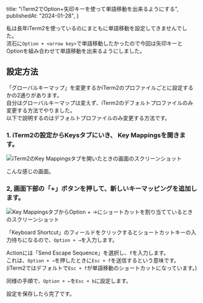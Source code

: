   title: "iTerm2でOption+矢印キーを使って単語移動を出来るようにする",
  publishedAt: "2024-01-28",
}

私は長年iTerm2を使っているのにまともに単語移動を設定してきませんでした。  
流石に`Option + <arrow key>`で単語移動したかったので今回は矢印キーとOptionを組み合わせて単語移動を出来るようにしました。

## 設定方法

「グローバルキーマップ」を変更するかiTerm2のプロファイルごとに設定するかの2通りがあります。  
自分はグローバルキーマップは変えず、iTerm2のデフォルトプロファイルのみ変更する方法でやりました。  
以下で説明するのはデフォルトプロファイルのみ変更する方法です。

### 1. iTerm2の設定からKeysタブにいき、 Key Mappingsを開きます。

![iTerm2のKey Mappingsタブを開いたときの画面のスクリーンショット](https://cdn.sh1ma.dev/20240128-1.png)

こんな感じの画面。

### 2, 画面下部の「+」ボタンを押して、新しいキーマッピングを追加します。

![Key MappingsタブからOption + →にショートカットを割り当てているときのスクリーンショット](https://cdn.sh1ma.dev/20240128-2.png)

「Keyboard Shortcut」のフィールドをクリックするとショートカットキーの入力待ちになるので、`Option + →`を入力します。

Actionには「Send Escape Sequence」を選択し、`f`を入力します。  
これは、`Option + →`を押したときに`Esc + f`を送信するという意味です。(iTerm2ではデフォルトで`Esc + f`が単語移動のショートカットになっています。)

同様の手順で、`Option + ←`を`Esc + b`に設定します。

設定を保存したら完了です。
